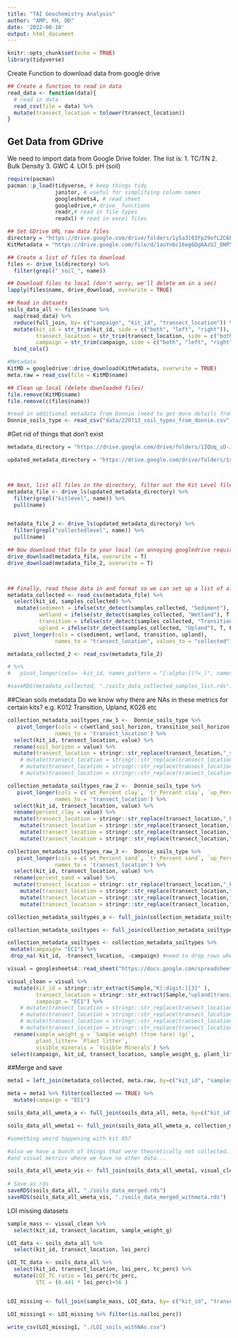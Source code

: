 ```yaml
---
title: "TAI Geochemistry Analysis"
author: "AMP, KH, DD"
date: '2022-08-10'
output: html_document
---
```


```r
knitr::opts_chunk$set(echo = TRUE)
library(tidyverse)
```

Create Function to download data from google drive

```r
## Create a function to read in data
read_data <- function(data){
  # read in data
  read_csv(file = data) %>%
  mutate(transect_location = tolower(transect_location)) 
}

```
## Get Data from GDrive

We need to import data from Google Drive folder.
The list is:
1. TC/TN
2. Bulk Density 
3. GWC
4. LOI
5. pH (soil)


```r

require(pacman)
pacman::p_load(tidyverse, # keep things tidy
               janitor, # useful for simplifying column names
               googlesheets4, # read_sheet 
               googledrive,# drive_ functions
               readr,# read in file types
               readxl) # read in excel files

## Set GDrive URL raw data files
directory = "https://drive.google.com/drive/folders/1y5a3l0IFp29ofLZC6LGy5E_WSgL5b3qy"
KitMetadata = "https://drive.google.com/file/d/1auYnbc16eg6Dg6AzUJ_DNP5UOd2H-7Kl/view?usp=sharing"

## Create a list of files to download
files <- drive_ls(directory) %>% 
  filter(grepl("_soil_", name))

## Download files to local (don't worry, we'll delete em in a sec)
lapply(files$name, drive_download, overwrite = TRUE)

## Read in datasets
soils_data_all <- files$name %>% 
  map(read_data) %>% 
  reduce(full_join, by= c("campaign", "kit_id", "transect_location")) %>%
  mutate(kit_id = str_trim(kit_id, side = c("both", "left", "right")),
         transect_location = str_trim(transect_location, side = c("both", "left", "right")),
         campaign = str_trim(campaign, side = c("both", "left", "right"))) %>%
  bind_cols() 

#Metadata 
KitMD = googledrive::drive_download(KitMetadata, overwrite = TRUE)
meta.raw = read_csv(file = KitMD$name)

## Clean up local (delete downloaded files)
file.remove(KitMD$name)
file.remove(c(files$name))

#read in additional metadata from Donnie (need to get more details from him)
Donnie_soils_type <- read_csv("data/220713_soil_types_from_donnie.csv", show_col_types = FALSE)

```
#Get rid of things that don't exist 
```r
metadata_directory = "https://drive.google.com/drive/folders/1IQUq_sD-Jama7ajaZl1zW_9zlWfyCohn"

updated_metadata_directory = "https://drive.google.com/drive/folders/1xy9nsTpbiSk-KXrcDEeFQ7gg4350DuH-"



## Next, list all files in the directory, filter out the Kit Level file and snag the file name
metadata_file <- drive_ls(updated_metadata_directory) %>%
  filter(grepl("kitlevel", name)) %>%
  pull(name)


metadata_file_2 <- drive_ls(updated_metadata_directory) %>%
  filter(grepl("collectedlevel", name)) %>%
  pull(name)

## Now download that file to your local (an annoying googledrive requirement)
drive_download(metadata_file, overwrite = T)
drive_download(metadata_file_2, overwrite = T)



## Finally, read those data in and format so we can set up a list of all samples received
metadata_collected <- read_csv(metadata_file) %>%
  select(kit_id, samples_collected) %>%
   mutate(sediment = ifelse(str_detect(samples_collected, "Sediment"), T, F),
          wetland = ifelse(str_detect(samples_collected, "Wetland"), T, F),
          transition = ifelse(str_detect(samples_collected, "Transition"), T, F),
          upland = ifelse(str_detect(samples_collected, "Upland"), T, F)) %>%
  pivot_longer(cols = c(sediment, wetland, transition, upland),
               names_to = "transect_location", values_to = "collected")

metadata_collected_2 <- read_csv(metadata_file_2)

# %>%
#   pivot_longer(cols= -kit_id, names_pattern = "[:alpha:](?=_)", names_to = "transect_location")

#saveRDS(metadata_collected, "./soils_data_collected_samples_list.rds")

```

##Clean soils metadata
Do we know why there are NAs in these metrics for certain kits?
e.g. K012 Transition, Upland, K026 etc 

```r
collection_metadata_soiltypes_raw_1 <-  Donnie_soils_type %>%
   pivot_longer(cols = c(wetland_soil_horizon, transition_soil_horizon, upland_soil_horizon),
               names_to = 'transect_location') %>% 
  select(kit_id, transect_location, value) %>%
  rename(soil_horizon = value) %>%
  mutate(transect_location = stringr::str_replace(transect_location,"_soil_horizon", "")) 
    # mutate(transect_location = stringr::str_replace(transect_location,"upland","Upland"))  %>%
    # mutate(transect_location = stringr::str_replace(transect_location,"transition","Transition"))  %>% 
    # mutate(transect_location = stringr::str_replace(transect_location,"wetland","Wetland"))  

collection_metadata_soiltypes_raw_2 <-  Donnie_soils_type %>%
   pivot_longer(cols = c(`wt_Percent clay`, `tr_Percent clay`, `up_Percent clay`),
               names_to = 'transect_location') %>% 
  select(kit_id, transect_location, value) %>%
  rename(percent_clay = value) %>%
  mutate(transect_location = stringr::str_replace(transect_location,"_Percent clay", "")) %>%
    mutate(transect_location = stringr::str_replace(transect_location,"up","upland"))  %>%
    mutate(transect_location = stringr::str_replace(transect_location,"tr","transition"))  %>% 
    mutate(transect_location = stringr::str_replace(transect_location,"wt","wetland"))  

collection_metadata_soiltypes_raw_3 <-  Donnie_soils_type %>%
   pivot_longer(cols = c(`wt_Percent sand`, `tr_Percent sand`, `up_Percent sand`),
               names_to = 'transect_location') %>% 
  select(kit_id, transect_location, value) %>%
  rename(percent_sand = value) %>%
  mutate(transect_location = stringr::str_replace(transect_location,"_Percent sand", "")) %>%
    mutate(transect_location = stringr::str_replace(transect_location,"up","upland"))  %>%
    mutate(transect_location = stringr::str_replace(transect_location,"tr","transition"))  %>% 
    mutate(transect_location = stringr::str_replace(transect_location,"wt","wetland"))  

collection_metadata_soiltypes_a <- full_join(collection_metadata_soiltypes_raw_1, collection_metadata_soiltypes_raw_2, by=c("kit_id","transect_location"))

collection_metadata_soiltypes <- full_join(collection_metadata_soiltypes_a, collection_metadata_soiltypes_raw_3, by=c("kit_id","transect_location"))

collection_metadata_soiltypes <- collection_metadata_soiltypes %>%
 mutate(campaign= "EC1") %>%
 drop_na(-kit_id, -transect_location, -campaign) #need to drop rows where all 3 variables are NA

```

```r
visual = googlesheets4::read_sheet("https://docs.google.com/spreadsheets/d/1Swr2Qx-mBXrhRPIpGf-YehSEC6zOwTPKB3u2K9s2Z7A/edit#gid=1593904722")

visual_clean = visual %>%
  mutate(kit_id = stringr::str_extract(Sample,"K[:digit:]{3}" ),
         transect_location = stringr::str_extract(Sample,"upland|transition|wetland|sediment" ),
         campaign = "EC1") %>%
    # mutate(transect_location = stringr::str_replace(transect_location,"upland","Upland"))  %>%
    # mutate(transect_location = stringr::str_replace(transect_location,"transition","Transition"))  %>% 
    # mutate(transect_location = stringr::str_replace(transect_location,"wetland","Wetland")) %>%
    # mutate(transect_location = stringr::str_replace(transect_location,"sediment","Sediment")) %>%
  rename(sample_weight_g = `Sample weight (from tare) (g)`,
         plant_litter= `Plant litter`,
         visible_minerals = `Visible Minerals`) %>%
 select(campaign, kit_id, transect_location, sample_weight_g, plant_litter, visible_minerals)
```
               
##Merge and save
```r

meta1 = left_join(metadata_collected, meta.raw, by=c("kit_id", "samples_collected"))

meta = meta1 %>% filter(collected == TRUE) %>%
  mutate(campaign = "EC1")

soils_data_all_wmeta_a <- full_join(soils_data_all, meta, by=c("kit_id", "transect_location", "campaign"))

soils_data_all_wmeta1 <- full_join(soils_data_all_wmeta_a, collection_metadata_soiltypes, by=c("kit_id","transect_location","campaign"))

#something weird happening with kit 057

#also we have a bunch of things that were theoretically not collected... 
#and visual metrics where we have no other data...

soils_data_all_wmeta_vis <- full_join(soils_data_all_wmeta1, visual_clean, by=c("kit_id", "transect_location", "campaign"))
  
# Save as rds
saveRDS(soils_data_all, "./soils_data_merged.rds")
saveRDS(soils_data_all_wmeta_vis, "./soils_data_merged_withmeta.rds")
```

LOI missing datasets 
```r

sample_mass <- visual_clean %>%
  select(kit_id, transect_location, sample_weight_g)

LOI_data <- soils_data_all %>%
  select(kit_id, transect_location, loi_perc)

LOI_TC_data <- soils_data_all %>%
  select(kit_id, transect_location, loi_perc, tc_perc) %>%
  mutate(LOI_TC_ratio = loi_perc/tc_perc,
         STC = (0.441 * loi_perc)+56 )


LOI_missing <- full_join(sample_mass, LOI_data, by= c("kit_id", "transect_location"))

LOI_missing1 <- LOI_missing %>% filter(is.na(loi_perc))

write_csv(LOI_missing1, "./LOI_soils_withNAs.csv")

```
